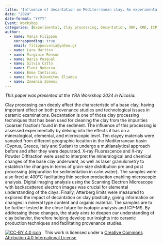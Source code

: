 ```yaml
---
title: 'Influence of decantation on Mediterranean clay: An experimental archaeological approach'
date: "2024"
date-format: "YYYY"
Event: Workshop
categories: [Experimental, Clay processing, Decantation, XRF, XRD, ICP-MS, Isotopes, SEM, Microscopy, Petrography, Mediterranean, Atterberg limits]
author: 
  - name: Vania Filippou
    corresponding: true
    email: filippouvania@yahoo.gr
  - name: Lara Maritan
  - name: Virginie Renson
  - name: Daria Pasqual
  - name: Silvia Cattò
  - name: Eleni Nodarou
  - name: Emma Cantisani
  - name: Maria Dikomitou Eliadou
  - name: Zomenia Zomeni
---
```


*This paper was presented at the YRA Workshop 2024 in Nicosia.*

Clay processing can deeply affect the characteristic of a base clay, having important effect on both provenance studies and technological issues in ceramic examinations. Decantation is one of those clay processing techniques that has been used for cleaning the clay from the impurities (coarser fraction) found in the sediment. The influence of this processing is assessed experimentally by delving into the effects it has on a mineralogical, elemental, and microscopic level. Ten clayey materials were sampled from different geographic location in the Mediterranean basin (Cyprus, Greece, Italy and Sudan) to undergo a multianalytical approach before and after they were depurated. X-ray Fluorescence and X-ray Powder Diffraction were used to interpret the mineralogical and chemical changes of the base clay underwent, as well as laser granulometry to establish the changes in terms of grain-size distribution pre and post processing (depuration for sedimentation in calm water). The samples were also fired at 400°C facilitating thin section production enabling microscopic analysis. Digital imaging analysis using the Scanning Electron Microscope with backscattered electron images was crucial for elemental understanding of the clays. Finally, Atterberg limits were measured to explored the impact of decantation on clay plasticity, giving information on changes in mineral type content and organic material. The samples are to be further tested in the close future for isotopic analysis and ICP-MS. 
By addressing these changes, the study aims to deepen our understanding of clay behavior, therefore helping develop our insights into ceramic production techniques and facilitating provenance studies.

[![CC-BY 4.0 icon](https://i.creativecommons.org/l/by/4.0/88x31.png)](http://creativecommons.org/licenses/by/4.0/)&nbsp;&nbsp; This work is licensed under a [Creative Commons Attribution 4.0 International License](https://creativecommons.org/licenses/by/4.0/). 
